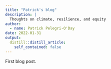 ```yaml
---
title: "Patrick's blog"
description: |
  Thoughts on climate, resilience, and equity
author:
  - name: Patrick Pelegri-O'Day
date: 2022-01-31
output:
  distill::distill_article:
    self_contained: false
---
```



First blog post.
